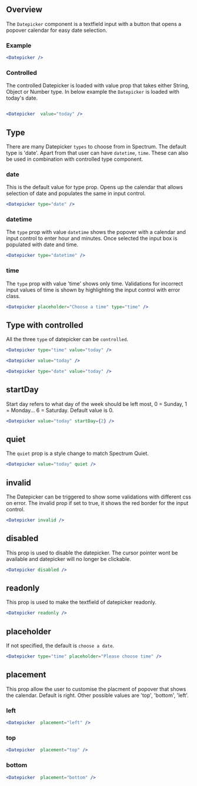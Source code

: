 
## Overview

The `Datepicker` component is a textfield input with a button that opens a popover calendar for easy date selection.

### Example

<Datepicker />

```jsx
<Datepicker />
```

### Controlled

The controlled Datepicker is loaded with value prop that takes either String, Object or Number type. In below example the `Datepicker` is loaded with today's date.

<Datepicker  value="today" />

```jsx

<Datepicker  value="today" />
```

## Type

There are many Datepicker `types` to choose from in Spectrum. The default type is 'date'. Apart from that user can have `datetime`, `time`. These can also be used in combination with controlled type component.

### date
This is the default value for type prop. Opens up the calendar that allows selection of date and populates the same in input control.

<Datepicker type="date" />

```jsx
<Datepicker type="date" />
```

### datetime

The `type` prop with value `datetime` shows the popover with a calendar and input control to enter hour and minutes. Once selected the input box is populated with date and time.

<Datepicker type="datetime" />

```jsx
<Datepicker type="datetime" />
```

### time

The `type` prop with value 'time' shows only time. Validations for incorrect input values of time is shown by highlighting the input control with error class.

<Datepicker placeholder="Choose a time" type="time" />

```jsx
<Datepicker placeholder="Choose a time" type="time" />
```

## Type with controlled

All the three `type` of datepicker can be `controlled`.

<Datepicker type="time" value="today" />

```jsx
<Datepicker type="time" value="today" />
```

<Datepicker type="datetime" value="today" />

```jsx
<Datepicker value="today" />
```

<Datepicker type="date" value="today" />

```jsx
<Datepicker type="date" value="today" />
```

## startDay

Start day refers to what day of the week should be left most, 0 = Sunday, 1 = Monday... 6 = Saturday. Default value is 0.

<Datepicker value="today" startDay={2} />

```jsx
<Datepicker value="today" startDay={2} />
```

## quiet

The `quiet` prop is a style change to match Spectrum Quiet.

<Datepicker value="today" quiet />

```jsx
<Datepicker value="today" quiet />
```

## invalid

The Datepicker can be triggered to show some validations with different css on error. The invalid prop if set to true, it shows the red border for the input control.

<Datepicker  invalid />

```jsx
<Datepicker invalid />
```

## disabled

This prop is used to disable the datepicker. The cursor pointer wont be available and datepicker will no longer be clickable.

<Datepicker  disabled />

```jsx
<Datepicker disabled />
```
## readonly

This prop is used to make the textfield of datepicker readonly.

<Datepicker readonly />

```jsx
<Datepicker readonly />
```

## placeholder

If not specified, the default is `choose a date`.

<Datepicker type="time" placeholder="Please choose time" />

```jsx
<Datepicker type="time" placeholder="Please choose time" />
```

## placement

This prop allow the user to customise the placment of popover that shows the calendar. Default is right. Other possible values are 'top', 'bottom', 'left'.

### left
<Datepicker  placement="left" />

```jsx
<Datepicker  placement="left" />
```
### top
<Datepicker  placement="top" />

```jsx
<Datepicker  placement="top" />
```
### bottom
<Datepicker  placement="bottom" />

```jsx
<Datepicker  placement="bottom" />
```
